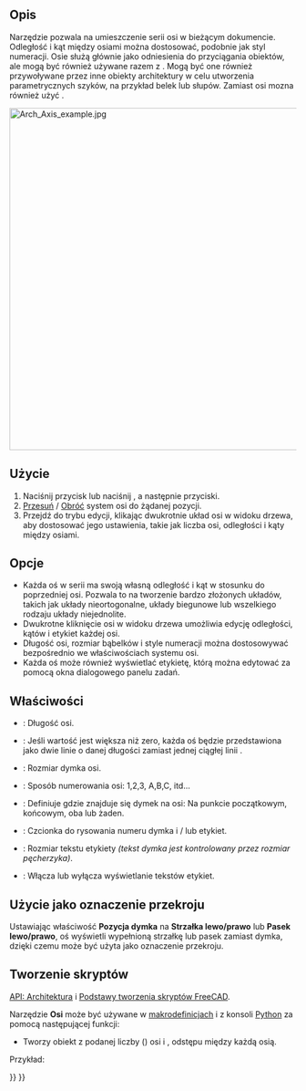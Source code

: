 <languages/>

{{Docnav/pl
|[[BIM_Leader/pl|Leader]]
|[[Arch_AxisSystem/pl|Układ osi]]
|[[BIM_Workbench/pl|środowisko pracy BIM]]
|IconL=BIM_Leader.svg
|IconR=Arch_AxisSystem.svg
|IconC=Workbench_BIM.svg
}}

{{VeryImportantMessage|POLECENIE TO JEST CZĘŚCIĄ ZINTEGROWANEGO środowiska pracy [[BIM_Workbench/pl|BIM]] w V1.0<br>
Ta strona została zaktualizowana dla tej wersji.}}

{{GuiCommand
|Name=Arch Axis
|Name/pl=Architektura: Osie
|MenuLocation=Opisy → Osie
|Workbenches=[[BIM_Workbench/pl|BIM]]
|Shortcut={{KEY|A}} {{KEY|X}}
|SeeAlso=[[Arch_AxisSystem/pl|Układ osi]], [[Arch_Grid/pl|Siatka]]
}}

<span id="Description"></span>
==Opis==

Narzędzie {{Button|[[Image:Arch Axis.svg|16px]] '''Osie'''}} pozwala na umieszczenie serii osi w bieżącym dokumencie. Odległość i kąt między osiami można dostosować, podobnie jak styl numeracji. Osie służą głównie jako odniesienia do przyciągania obiektów, ale mogą być również używane razem z {{Button|[[Image:Arch_AxisSystem.svg|16px]] [[Arch_AxisSystem/pl|Układem osi]]}}. Mogą być one również przywoływane przez inne obiekty architektury w celu utworzenia parametrycznych szyków, na przykład belek lub słupów. Zamiast osi mozna również użyć {{Button|[[Image:Arch Grid.svg|16px]] [[Arch_Grid/pl|Siatki]]}}.

[[Image:Arch Axis example.jpg|600px]]
{{Caption|Dwie osie obiektów ustawione prostopadle do siebie w celu utworzenia siatki.}}

<span id="Usage"></span>
==Użycie==

# Naciśnij przycisk {{Button|[[Image:Arch_Axis.svg|16px]] '''Osie'''}} lub naciśnij {{KEY|A}}, a następnie {{KEY|X}} przyciski.
# [[Draft_Move/pl|Przesuń]] / [[Draft_Rotate/pl|Obróć]] system osi do żądanej pozycji.
# Przejdź do trybu edycji, klikając dwukrotnie układ osi w widoku drzewa, aby dostosować jego ustawienia, takie jak liczba osi, odległości i kąty między osiami.

<span id="Options"></span>
==Opcje==

* Każda oś w serii ma swoją własną odległość i kąt w stosunku do poprzedniej osi. Pozwala to na tworzenie bardzo złożonych układów, takich jak układy nieortogonalne, układy biegunowe lub wszelkiego rodzaju układy niejednolite.
* Dwukrotne kliknięcie osi w widoku drzewa umożliwia edycję odległości, kątów i etykiet każdej osi.
* Długość osi, rozmiar bąbelków i style numeracji można dostosowywać bezpośrednio we właściwościach systemu osi.
* Każda oś może również wyświetlać etykietę, którą można edytować za pomocą okna dialogowego panelu zadań.

<span id="Properties"></span>
==Właściwości==

* {{PropertyData|Długość}}: Długość osi.
* {{PropertyData|Limit}}: Jeśli wartość jest większa niż zero, każda oś będzie przedstawiona jako dwie linie o danej długości zamiast jednej ciągłej linii {{Version/pl|0.20}}.
* {{PropertyView|Rozmiar dymka}}: Rozmiar dymka osi.
* {{PropertyView|Style numerowania}}: Sposób numerowania osi: 1,2,3, A,B,C, itd...
* {{PropertyView|Pozycja dymka}}: Definiuje gdzie znajduje się dymek na osi: Na punkcie początkowym, końcowym, oba lub żaden.
* {{PropertyView|Nazwa czcionki}}: Czcionka do rysowania numeru dymka i / lub etykiet.
* {{PropertyView|Rozmiar czcionki}}: Rozmiar tekstu etykiety ''(tekst dymka jest kontrolowany przez rozmiar pęcherzyka)''.
* {{PropertyView|Wyświetl etykietę}}: Włącza lub wyłącza wyświetlanie tekstów etykiet.

<span id="Use_as_section_mark"></span>
==Użycie jako oznaczenie przekroju==

Ustawiając właściwość '''Pozycja dymka''' na '''Strzałka lewo/prawo''' lub '''Pasek lewo/prawo''', oś wyświetli wypełnioną strzałkę lub pasek zamiast dymka, dzięki czemu może być użyta jako oznaczenie przekroju. {{Version/pl|0.20}}

<span id="Scripting"></span>
==Tworzenie skryptów==

{{Emphasis|Zobacz również:}} [[Arch_API/pl|API: Architektura]] i [[FreeCAD_Scripting_Basics/pl|Podstawy tworzenia skryptów FreeCAD]].

Narzędzie '''Osi''' może być używane w [[Macros/pl|makrodefinicjach]] i z konsoli [[Python/pl|Python]] za pomocą następującej funkcji:

{{Code|code=
Axes = makeAxis(num=5, size=1000, name="Axes")
}}

* Tworzy obiekt {{incode|Axes}} z podanej liczby ({{incode|num}}) osi i {{incode|size}}, odstępu między każdą osią.

Przykład:

{{Code|code=
import Draft, Arch

Axes = Arch.makeAxis(5, 1000)

Axes.ViewObject.LineWidth = 3
Axes.ViewObject.BubbleSize = 200
Axes.ViewObject.FontSize = 150

Axes2 = Arch.makeAxis(6, 500)

Axes2.ViewObject.LineWidth = 2
Axes2.ViewObject.BubbleSize = 200
Axes2.ViewObject.FontSize = 150
Axes2.ViewObject.NumberingStyle = "A,B,C"
FreeCAD.ActiveDocument.recompute()

Axes2.Length = 6000
Draft.rotate(Axes2, -90)
Draft.move(Axes2, FreeCAD.Vector(-1000, 2500, 0))
FreeCAD.ActiveDocument.recompute()
}}


{{Docnav/pl
|[[BIM_Leader/pl|Leader]]
|[[Arch_AxisSystem/pl|Układ osi]]
|[[BIM_Workbench/pl|środowisko pracy BIM]]
|IconL=BIM_Leader.svg
|IconR=Arch_AxisSystem.svg
|IconC=Workbench_BIM.svg
}}

{{BIM_Tools_navi{{#translation:}}}}
{{Userdocnavi{{#translation:}}}}